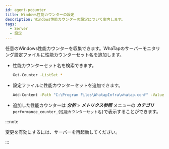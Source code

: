 ```yaml
---
id: agent-pcounter
title: Windows性能カウンターの設定
description: Windows性能カウンターの設定について案内します。
tags:
  - Server
  - 設定
---
```


任意のWindows性能カウンターを収集できます。WhaTapのサーバーモニタリング設定ファイルに性能カウンターセット名を追加します。 

-   性能カウンターセット名を検索できます。
    ```bash title='Windows Powershell'
    Get-Counter -ListSet *
    ```

-   設定ファイルに性能カウンターセットを追加できます。
    ```bash title='Windows Powershell'
    Add-Content -Path "C:\Program Files\WhatapInfra\whatap.conf" -Value "performance.counter.$(Get-Date -uformat %s)=検索する性能カウンターセット名"
    ```

-   追加した性能カウンターは **_分析_** > **_メトリクス参照_** メニューの **_カテゴリ_** `performance_counter_{性能カウンターセット名}`で表示することができます。

:::note

変更を有効にするには、サーバーを再起動してください。

:::
